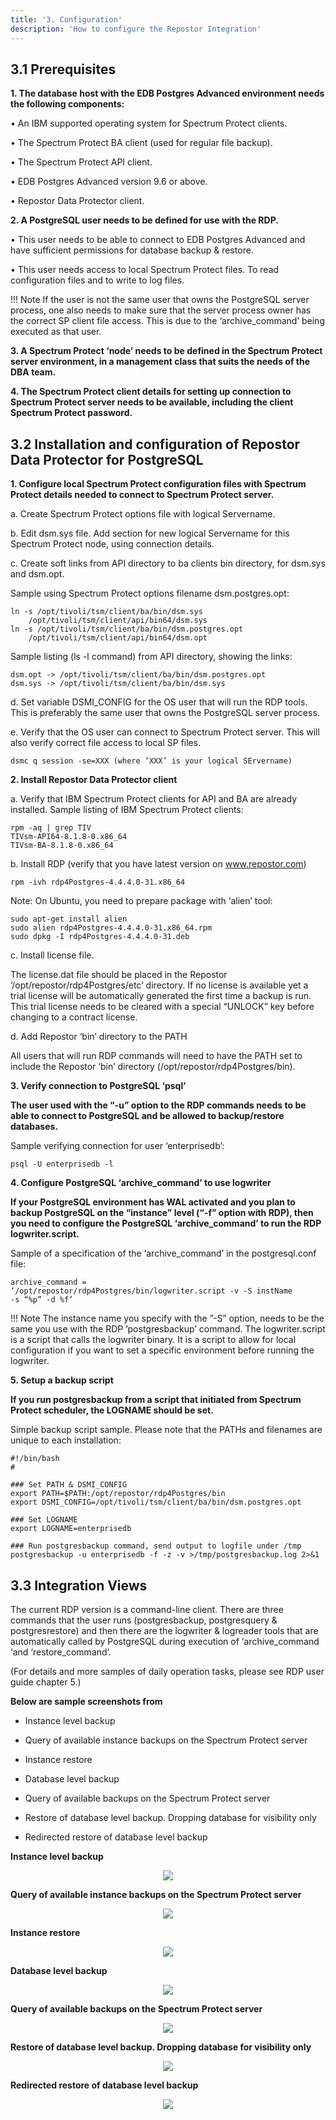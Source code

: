 ```yaml
---
title: '3. Configuration'
description: 'How to configure the Repostor Integration'
---
```


## 3.1 Prerequisites

**1. The database host with the EDB Postgres Advanced environment needs the following components:**
    
• An IBM supported operating system for Spectrum Protect clients.

• The Spectrum Protect BA client (used for regular file backup).

• The Spectrum Protect API client.

• EDB Postgres Advanced version 9.6 or above.

• Repostor Data Protector client.


**2. A PostgreSQL user needs to be defined for use with the RDP.**
    

• This user needs to be able to connect to EDB Postgres Advanced and have sufficient permissions for
database backup & restore.

• This user needs access to local Spectrum Protect files. To read configuration files and to write to log files.


!!! Note
    If the user is not the same user that owns the PostgreSQL server process, one also needs to make sure that the server
    process owner has the correct SP client file access. This is due to the ‘archive_command’ being executed as that user.


**3. A Spectrum Protect ‘node’ needs to be defined in the Spectrum Protect server environment, in a
management class that suits the needs of the DBA team.**

**4. The Spectrum Protect client details for setting up connection to Spectrum Protect server needs to be
available, including the client Spectrum Protect password.**


## 3.2 Installation and configuration of Repostor Data Protector for PostgreSQL

**1. Configure local Spectrum Protect configuration files with Spectrum Protect details needed to connect to
Spectrum Protect server.**

a. Create Spectrum Protect options file with logical Servername.

b. Edit dsm.sys file. Add section for new logical Servername for this Spectrum Protect node, using
connection details.

c. Create soft links from API directory to ba clients bin directory, for dsm.sys and dsm.opt.

Sample using Spectrum Protect options filename dsm.postgres.opt:

 
    ln -s /opt/tivoli/tsm/client/ba/bin/dsm.sys
        /opt/tivoli/tsm/client/api/bin64/dsm.sys
    ln -s /opt/tivoli/tsm/client/ba/bin/dsm.postgres.opt
        /opt/tivoli/tsm/client/api/bin64/dsm.opt
    

Sample listing (ls -l command) from API directory, showing the links:

    
    dsm.opt -> /opt/tivoli/tsm/client/ba/bin/dsm.postgres.opt
    dsm.sys -> /opt/tivoli/tsm/client/ba/bin/dsm.sys
    

d. Set variable DSMI_CONFIG for the OS user that will run the RDP tools. This is preferably the same user
that owns the PostgreSQL server process.

e. Verify that the OS user can connect to Spectrum Protect server. This will also verify correct file access to local SP files.

    
    dsmc q session -se=XXX (where ‘XXX’ is your logical SErvername)
    

**2. Install Repostor Data Protector client**

a. Verify that IBM Spectrum Protect clients for API and BA are already installed.
Sample listing of IBM Spectrum Protect clients:

    
    rpm -aq | grep TIV
    TIVsm-API64-8.1.8-0.x86_64
    TIVsm-BA-8.1.8-0.x86_64
    

b. Install RDP (verify that you have latest version on www.repostor.com)

    
    rpm -ivh rdp4Postgres-4.4.4.0-31.x86_64
    
Note: On Ubuntu, you need to prepare package with ‘alien’ tool:

    sudo apt-get install alien
    sudo alien rdp4Postgres-4.4.4.0-31.x86_64.rpm
    sudo dpkg -I rdp4Postgres-4.4.4.0-31.deb


c. Install license file.

The license.dat file should be placed in the Repostor ‘/opt/repostor/rdp4Postgres/etc’ directory. If no
license is available yet a trial license will be automatically generated the first time a backup is run. This
trial license needs to be cleared with a special “UNLOCK” key before changing to a contract license.

d. Add Repostor ‘bin’ directory to the PATH

All users that will run RDP commands will need to have the PATH set to include the Repostor ‘bin’ directory
(/opt/repostor/rdp4Postgres/bin).

**3. Verify connection to PostgreSQL ‘psql’**

**The user used with the “-u” option to the RDP commands needs to be able to connect to PostgreSQL and be
allowed to backup/restore databases.**

Sample verifying connection for user ‘enterprisedb’:

    psql -U enterprisedb -l

**4. Configure PostgreSQL ‘archive_command’ to use logwriter**

**If your PostgreSQL environment has WAL activated and you plan to backup PostgreSQL on the “instance”
level (“-f” option with RDP), then you need to configure the PostgreSQL ‘archive_command’ to run the
RDP logwriter.script.**

Sample of a specification of the ‘archive_command’ in the postgresql.conf file:

    archive_command =
    ‘/opt/repostor/rdp4Postgres/bin/logwriter.script -v -S instName
    -s “%p” -d %f’

!!! Note
    The instance name you specify with the ”-S” option, needs to be the same you use with the RDP ’postgresbackup’
    command. The logwriter.script is a script that calls the logwriter binary. It is a script to allow for local configuration if you want
    to set a specific environment before running the logwriter.

**5. Setup a backup script**

**If you run postgresbackup from a script that initiated from Spectrum Protect scheduler, the LOGNAME
should be set.**

Simple backup script sample. Please note that the PATHs and filenames are unique to each installation:

    #!/bin/bash
    #

    ### Set PATH & DSMI_CONFIG
    export PATH=$PATH:/opt/repostor/rdp4Postgres/bin
    export DSMI_CONFIG=/opt/tivoli/tsm/client/ba/bin/dsm.postgres.opt

    ### Set LOGNAME
    export LOGNAME=enterprisedb

    ### Run postgresbackup command, send output to logfile under /tmp
    postgresbackup -u enterprisedb -f -z -v >/tmp/postgresbackup.log 2>&1

## 3.3 Integration Views

The current RDP version is a command-line client. There are three commands that the user runs
(postgresbackup, postgresquery & postgresrestore) and then there are the logwriter & logreader tools that are
automatically called by PostgreSQL during execution of ‘archive_command ‘and ‘restore_command’.

(For details and more samples of daily operation tasks, please see RDP user guide chapter 5.)

**Below are sample screenshots from**

- Instance level backup

- Query of available instance backups on the Spectrum Protect server

- Instance restore

- Database level backup

- Query of available backups on the Spectrum Protect server

- Restore of database level backup. Dropping database for visibility only

- Redirected restore of database level backup

**Instance level backup**

<p align="center">
  <img  src="Images/InstanceLevelBackup.png">
</p>

**Query of available instance backups on the Spectrum Protect server**

<p align="center">
  <img  src="Images/QueryofAvailableInstanceBackups.png">
</p>

**Instance restore**

<p align="center">
  <img  src="Images/InstanceRestore.png">
</p>

**Database level backup**

<p align="center">
  <img  src="Images/DatabaseLevelBackup.png">
</p>

**Query of available backups on the Spectrum Protect server**

<p align="center">
  <img  src="Images/AvailableBackups.png">
</p>

**Restore of database level backup. Dropping database for visibility only**

<p align="center">
  <img  src="Images/RestoreofDatabaseLevelBackup.png">
</p>

**Redirected restore of database level backup**

<p align="center">
  <img  src="Images/RedirectedRestore.png">
</p>